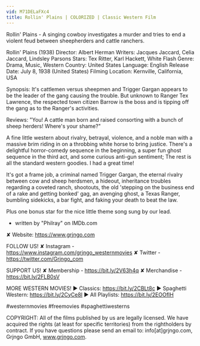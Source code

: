 ```yaml
---
vid: M71DELaFXc4
title: Rollin' Plains | COLORIZED | Classic Western Film
---
```


Rollin' Plains - A singing cowboy investigates a murder and tries to end a violent feud between sheepherders and cattle ranchers.

Rollin' Plains (1938)
Director: Albert Herman
Writers: Jacques Jaccard, Celia Jaccard, Lindsley Parsons
Stars: Tex Ritter, Karl Hackett, White Flash
Genre: Drama, Music, Western
Country: United States
Language: English
Release Date: July 8, 1938 (United States)
Filming Location: Kernville, California, USA

Synopsis:
It's cattlemen versus sheepmen and Trigger Gargan appears to be the leader of the gang causing the trouble. But unknown to Ranger Tex Lawrence, the respected town citizen Barrow is the boss and is tipping off the gang as to the Ranger's activities.

Reviews:
"You! A cattle man born and raised consorting with a bunch of sheep herders! Where's your shame?"

A fine little western about rivalry, betrayal, violence, and a noble man with a massive brim riding in on a throbbing white horse to bring justice. There's a delightful horror-comedy sequence in the beginning, a super fun ghost sequence in the third act, and some curious anti-gun sentiment; The rest is all the standard western goodies. I had a great time!

It's got a frame job, a criminal named Trigger Gargan, the eternal rivalry between cow and sheep herdsmen, a hideout, inheritance troubles regarding a coveted ranch, shootouts, the old 'stepping on the business end of a rake and getting bonked' gag, an avenging ghost, a Texas Ranger, bumbling sidekicks, a bar fight, and faking your death to beat the law.

Plus one bonus star for the nice little theme song sung by our lead.
- written by "Philray" on IMDb.com

✘ Website: https://www.grjngo.com

FOLLOW US!
✘ Instagram - https://www.instagram.com/grjngo_westernmovies
✘ Twitter - https://twitter.com/Grjngo_com

SUPPORT US!
✘ Membership - https://bit.ly/2V63h4q
✘ Merchandise - https://bit.ly/2FLB0sV

MORE WESTERN MOVIES! 
► Classics: https://bit.ly/2CBLt8c 
► Spaghetti Western: https://bit.ly/2CyCe8I 
► All Playlists: https://bit.ly/2EOOfIH 

#westernmovies #freemovies #spaghettiwesterns

COPYRIGHT: All of the films published by us are legally licensed. We have acquired the rights (at least for specific territories) from the rightholders by contract. If you have questions please send an email to: info[at]grjngo.com, Grjngo GmbH, www.grjngo.com.